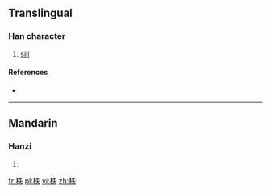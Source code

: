 ==Translingual==

===Han character===
{{Han char|rn=75|rad=木|as=05|sn=9|four=4593<sub>0</sub>|canj=木竹手人 (DHQO)}}

# [[sill]]

====References====
* {{Han ref|kx=0520.050|dkj=14641|dj=0908.040|hdz=21184.070|uh=67E3|ud=26595|bh=CF50|bd=53072}}

----

==Mandarin==

===Hanzi===
{{cmn-hanzi|pin=[[zhì]] ([[zhi4]])|wg=chih<sup>4</sup>}}

# {{defn|lang=cmn|sort=木05}}

[[fr:柣]]
[[pl:柣]]
[[vi:柣]]
[[zh:柣]]